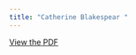 ```yaml
---
title: "Catherine Blakespear "
---
```


[View the PDF](../files/pdfs/role_profiles/district_38profile.pdf)